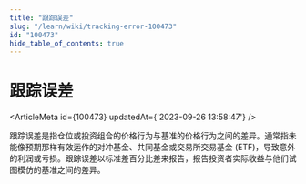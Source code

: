 ```yaml
---
title: "跟踪误差"
slug: "/learn/wiki/tracking-error-100473"
id: "100473"
hide_table_of_contents: true
---
```



# 跟踪误差

<ArticleMeta id={100473} updatedAt={'2023-09-26 13:58:47'} />
<div className='border-solid border-b border-t-0 my-4 border-[var(--ifm-color-gray-300)]' />

跟踪误差是指仓位或投资组合的价格行为与基准的价格行为之间的差异。通常指未能像预期那样有效运作的对冲基金、共同基金或交易所交易基金 (ETF)，导致意外的利润或亏损。跟踪误差以标准差百分比差来报告，报告投资者实际收益与他们试图模仿的基准之间的差异。
